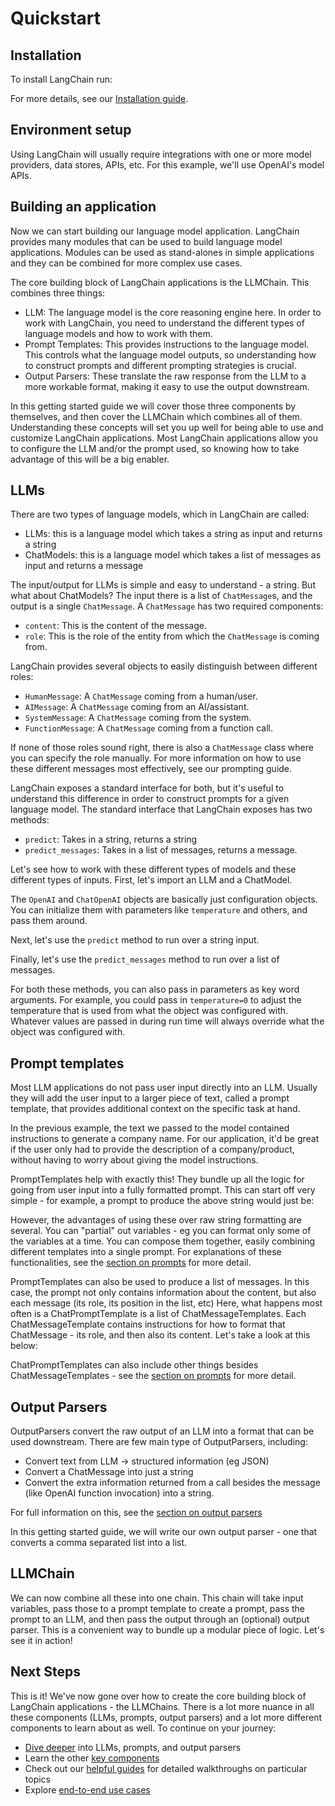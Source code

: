 # Quickstart

## Installation

To install LangChain run:


<Install/>

For more details, see our [Installation guide](/docs/get_started/installation.html).

## Environment setup

Using LangChain will usually require integrations with one or more model providers, data stores, APIs, etc. For this example, we'll use OpenAI's model APIs.


<OpenAISetup/>

## Building an application

Now we can start building our language model application. LangChain provides many modules that can be used to build language model applications.
Modules can be used as stand-alones in simple applications and they can be combined for more complex use cases.

The core building block of LangChain applications is the LLMChain.
This combines three things:
- LLM: The language model is the core reasoning engine here. In order to work with LangChain, you need to understand the different types of language models and how to work with them.
- Prompt Templates: This provides instructions to the language model. This controls what the language model outputs, so understanding how to construct prompts and different prompting strategies is crucial.
- Output Parsers: These translate the raw response from the LLM to a more workable format, making it easy to use the output downstream.

In this getting started guide we will cover those three components by themselves, and then cover the LLMChain which combines all of them.
Understanding these concepts will set you up well for being able to use and customize LangChain applications.
Most LangChain applications allow you to configure the LLM and/or the prompt used, so knowing how to take advantage of this will be a big enabler.

## LLMs

There are two types of language models, which in LangChain are called:

- LLMs: this is a language model which takes a string as input and returns a string
- ChatModels: this is a language model which takes a list of messages as input and returns a message

The input/output for LLMs is simple and easy to understand - a string.
But what about ChatModels? The input there is a list of `ChatMessage`s, and the output is a single `ChatMessage`.
A `ChatMessage` has two required components:

- `content`: This is the content of the message.
- `role`: This is the role of the entity from which the `ChatMessage` is coming from.

LangChain provides several objects to easily distinguish between different roles:

- `HumanMessage`: A `ChatMessage` coming from a human/user.
- `AIMessage`: A `ChatMessage` coming from an AI/assistant.
- `SystemMessage`: A `ChatMessage` coming from the system.
- `FunctionMessage`: A `ChatMessage` coming from a function call.

If none of those roles sound right, there is also a `ChatMessage` class where you can specify the role manually.
For more information on how to use these different messages most effectively, see our prompting guide.

LangChain exposes a standard interface for both, but it's useful to understand this difference in order to construct prompts for a given language model.
The standard interface that LangChain exposes has two methods:
- `predict`: Takes in a string, returns a string
- `predict_messages`: Takes in a list of messages, returns a message.

Let's see how to work with these different types of models and these different types of inputs.
First, let's import an LLM and a ChatModel.


<ImportLLMs/>

The `OpenAI` and `ChatOpenAI` objects are basically just configuration objects.
You can initialize them with parameters like `temperature` and others, and pass them around.

Next, let's use the `predict` method to run over a string input.


<InputString/>

Finally, let's use the `predict_messages` method to run over a list of messages.


<InputMessages/>

For both these methods, you can also pass in parameters as key word arguments.
For example, you could pass in `temperature=0` to adjust the temperature that is used from what the object was configured with.
Whatever values are passed in during run time will always override what the object was configured with.


## Prompt templates

Most LLM applications do not pass user input directly into an LLM. Usually they will add the user input to a larger piece of text, called a prompt template, that provides additional context on the specific task at hand.

In the previous example, the text we passed to the model contained instructions to generate a company name. For our application, it'd be great if the user only had to provide the description of a company/product, without having to worry about giving the model instructions.

PromptTemplates help with exactly this!
They bundle up all the logic for going from user input into a fully formatted prompt.
This can start off very simple - for example, a prompt to produce the above string would just be:


<PromptTemplateLLM/>

However, the advantages of using these over raw string formatting are several.
You can "partial" out variables - eg you can format only some of the variables at a time.
You can compose them together, easily combining different templates into a single prompt.
For explanations of these functionalities, see the [section on prompts](/docs/modules/model_io/prompts) for more detail.

PromptTemplates can also be used to produce a list of messages.
In this case, the prompt not only contains information about the content, but also each message (its role, its position in the list, etc)
Here, what happens most often is a ChatPromptTemplate is a list of ChatMessageTemplates.
Each ChatMessageTemplate contains instructions for how to format that ChatMessage - its role, and then also its content.
Let's take a look at this below:

<PromptTemplateChatModel/>

ChatPromptTemplates can also include other things besides ChatMessageTemplates - see the [section on prompts](/docs/modules/model_io/prompts) for more detail.

## Output Parsers

OutputParsers convert the raw output of an LLM into a format that can be used downstream.
There are few main type of OutputParsers, including:

- Convert text from LLM -> structured information (eg JSON)
- Convert a ChatMessage into just a string
- Convert the extra information returned from a call besides the message (like OpenAI function invocation) into a string.

For full information on this, see the [section on output parsers](/docs/modules/model_io/output_parsers)

In this getting started guide, we will write our own output parser - one that converts a comma separated list into a list.


<OutputParser/>

## LLMChain

We can now combine all these into one chain.
This chain will take input variables, pass those to a prompt template to create a prompt, pass the prompt to an LLM, and then pass the output through an (optional) output parser.
This is a convenient way to bundle up a modular piece of logic.
Let's see it in action!


<LLMChain/>

## Next Steps

This is it!
We've now gone over how to create the core building block of LangChain applications - the LLMChains.
There is a lot more nuance in all these components (LLMs, prompts, output parsers) and a lot more different components to learn about as well.
To continue on your journey:

- [Dive deeper](/docs/modules/model_io) into LLMs, prompts, and output parsers
- Learn the other [key components](/docs/modules)
- Check out our [helpful guides](/docs/guides) for detailed walkthroughs on particular topics
- Explore [end-to-end use cases](/docs/use_cases)
